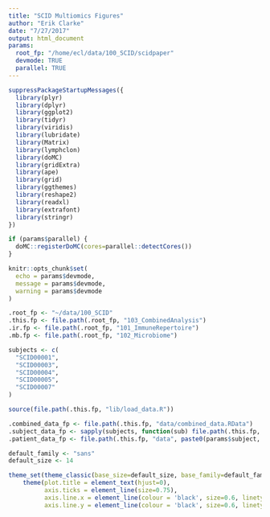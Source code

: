 ```yaml
---
title: "SCID Multiomics Figures"
author: "Erik Clarke"
date: "7/27/2017"
output: html_document
params:
  root_fp: "/home/ecl/data/100_SCID/scidpaper"
  devmode: TRUE
  parallel: TRUE
---
```


```r

suppressPackageStartupMessages({
  library(plyr)
  library(dplyr)
  library(ggplot2)
  library(tidyr)
  library(viridis)
  library(lubridate)
  library(Matrix)
  library(lymphclon)
  library(doMC)
  library(gridExtra)
  library(ape)
  library(grid)
  library(ggthemes)
  library(reshape2)
  library(readxl)
  library(extrafont)
  library(stringr)
})

if (params$parallel) {
  doMC::registerDoMC(cores=parallel::detectCores())
}

knitr::opts_chunk$set(
  echo = params$devmode,
  message = params$devmode,
  warning = params$devmode
)

.root_fp <- "~/data/100_SCID"
.this.fp <- file.path(.root_fp, "103_CombinedAnalysis")
.ir.fp <- file.path(.root_fp, "101_ImmuneRepertoire")
.mb.fp <- file.path(.root_fp, "102_Microbiome")

subjects <- c(
  "SCID00001",
  "SCID00003",
  "SCID00004",
  "SCID00005",
  "SCID00007"
)

source(file.path(.this.fp, "lib/load_data.R"))

.combined_data_fp <- file.path(.this.fp, "data/combined_data.RData")
.subject_data_fp <- sapply(subjects, function(sub) file.path(.this.fp, "data"))
.patient_data_fp <- file.path(.this.fp, "data", paste0(params$subject, ".RData"))

default_family <- "sans"
default_size <- 14

theme_set(theme_classic(base_size=default_size, base_family=default_family) +
    theme(plot.title = element_text(hjust=0),
          axis.ticks = element_line(size=0.75), 
          axis.line.x = element_line(colour = 'black', size=0.6, linetype='solid'),
          axis.line.y = element_line(colour = 'black', size=0.6, linetype='solid')))

```


